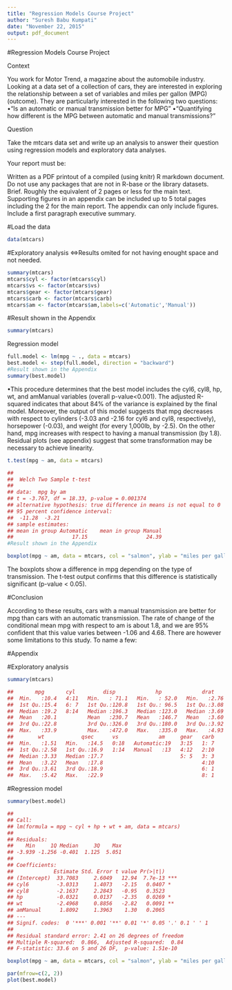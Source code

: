 ```yaml
---
title: "Regression Models Course Project"
author: "Suresh Babu Kumpati"
date: "November 22, 2015"
output: pdf_document
---
```


#Regression Models Course Project

Context

You work for Motor Trend, a magazine about the automobile industry. Looking at a data set of a collection of cars, they are interested in exploring the relationship between a set of variables and miles per gallon (MPG) (outcome). They are particularly interested in the following two questions:
•“Is an automatic or manual transmission better for MPG”
•“Quantifying how different is the MPG between automatic and manual transmissions?”

Question

Take the mtcars data set and write up an analysis to answer their question using regression models and exploratory data analyses.

Your report must be:

Written as a PDF printout of a compiled (using knitr) R markdown document. Do not use any packages that are not in R-base or the library datasets. Brief. Roughly the equivalent of 2 pages or less for the main text. Supporting figures in an appendix can be included up to 5 total pages including the 2 for the main report. The appendix can only include figures. Include a first paragraph executive summary.

#Load the data
```r
data(mtcars)
```
#Exploratory analysis
<=>Results omited for not having enought space and not needed.
```r
summary(mtcars)
mtcars$cyl <- factor(mtcars$cyl)
mtcars$vs <- factor(mtcars$vs)
mtcars$gear <- factor(mtcars$gear)
mtcars$carb <- factor(mtcars$carb)
mtcars$am <- factor(mtcars$am,labels=c('Automatic','Manual'))
```
#Result shown in the Appendix
```r
summary(mtcars)
```
Regression model
```r
full.model <- lm(mpg ~ ., data = mtcars)
best.model <- step(full.model, direction = "backward")
#Result shown in the Appendix
summary(best.model)
```
•This procedure determines that the best model includes the cyl6, cyl8, hp, wt, and amManual variables (overall p-value<0.001). The adjusted R-squared indicates that about 84% of the variance is explained by the final model. Moreover, the output of this model suggests that mpg decreases with respect to cylinders (-3.03 and -2.16 for cyl6 and cyl8, respectively), horsepower (-0.03), and weight (for every 1,000lb, by -2.5). On the other hand, mpg increases with respect to having a manual transmission (by 1.8). Residual plots (see appendix) suggest that some transformation may be necessary to achieve linearity.
```r
t.test(mpg ~ am, data = mtcars)

## 
##  Welch Two Sample t-test
## 
## data:  mpg by am
## t = -3.767, df = 18.33, p-value = 0.001374
## alternative hypothesis: true difference in means is not equal to 0
## 95 percent confidence interval:
##  -11.28  -3.21
## sample estimates:
## mean in group Automatic    mean in group Manual 
##                   17.15                   24.39
#Result shown in the Appendix
```
```r
boxplot(mpg ~ am, data = mtcars, col = "salmon", ylab = "miles per gallon")
```
The boxplots show a difference in mpg depending on the type of transmission. The t-test output confirms that this difference is statistically significant (p-value < 0.05).

#Conclusion

According to these results, cars with a manual transmission are better for mpg than cars with an automatic transmission. The rate of change of the conditional mean mpg with respect to am is about 1.8, and we are 95% confident that this value varies between -1.06 and 4.68. There are however some limitations to this study. To name a few:


#Appendix

#Exploratory analysis
```r
summary(mtcars)

##       mpg       cyl         disp             hp             drat     
##  Min.   :10.4   4:11   Min.   : 71.1   Min.   : 52.0   Min.   :2.76  
##  1st Qu.:15.4   6: 7   1st Qu.:120.8   1st Qu.: 96.5   1st Qu.:3.08  
##  Median :19.2   8:14   Median :196.3   Median :123.0   Median :3.69  
##  Mean   :20.1          Mean   :230.7   Mean   :146.7   Mean   :3.60  
##  3rd Qu.:22.8          3rd Qu.:326.0   3rd Qu.:180.0   3rd Qu.:3.92  
##  Max.   :33.9          Max.   :472.0   Max.   :335.0   Max.   :4.93  
##        wt            qsec      vs             am     gear   carb  
##  Min.   :1.51   Min.   :14.5   0:18   Automatic:19   3:15   1: 7  
##  1st Qu.:2.58   1st Qu.:16.9   1:14   Manual   :13   4:12   2:10  
##  Median :3.33   Median :17.7                         5: 5   3: 3  
##  Mean   :3.22   Mean   :17.8                                4:10  
##  3rd Qu.:3.61   3rd Qu.:18.9                                6: 1  
##  Max.   :5.42   Max.   :22.9                                8: 1
```
#Regression model
```r
summary(best.model)

## 
## Call:
## lm(formula = mpg ~ cyl + hp + wt + am, data = mtcars)
## 
## Residuals:
##    Min     1Q Median     3Q    Max 
## -3.939 -1.256 -0.401  1.125  5.051 
## 
## Coefficients:
##             Estimate Std. Error t value Pr(>|t|)    
## (Intercept)  33.7083     2.6049   12.94  7.7e-13 ***
## cyl6         -3.0313     1.4073   -2.15   0.0407 *  
## cyl8         -2.1637     2.2843   -0.95   0.3523    
## hp           -0.0321     0.0137   -2.35   0.0269 *  
## wt           -2.4968     0.8856   -2.82   0.0091 ** 
## amManual      1.8092     1.3963    1.30   0.2065    
## ---
## Signif. codes:  0 '***' 0.001 '**' 0.01 '*' 0.05 '.' 0.1 ' ' 1
## 
## Residual standard error: 2.41 on 26 degrees of freedom
## Multiple R-squared:  0.866,  Adjusted R-squared:  0.84 
## F-statistic: 33.6 on 5 and 26 DF,  p-value: 1.51e-10
```
```r
boxplot(mpg ~ am, data = mtcars, col = "salmon", ylab = "miles per gallon")
```
```r
par(mfrow=c(2, 2))
plot(best.model)
```

